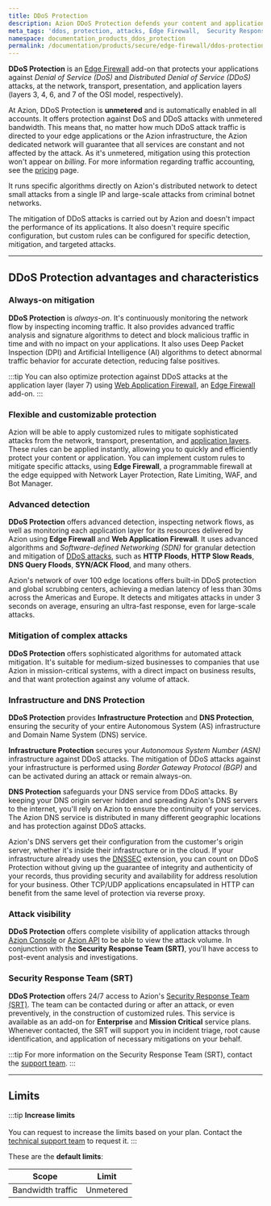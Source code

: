 ```yaml
---
title: DDoS Protection
description: Azion DDoS Protection defends your content and applications against Distributed Denial of Service (DDoS) attacks.
meta_tags: 'ddos, protection, attacks, Edge Firewall,  Security Response Team, security'
namespace: documentation_products_ddos_protection
permalink: /documentation/products/secure/edge-firewall/ddos-protection/
---
```



**DDoS Protection** is an [Edge Firewall](/en/documentation/products/secure/edge-firewall/) add-on that protects your applications against *Denial of Service (DoS)* and *Distributed Denial of Service (DDoS)* attacks, at the network, transport, presentation, and application layers (layers 3, 4, 6, and 7 of the OSI model, respectively).

At Azion, DDoS Protection is **unmetered** and is automatically enabled in all accounts. It offers protection against DoS and DDoS attacks with unmetered bandwidth. This means that, no matter how much DDoS attack traffic is directed to your edge applications or the Azion infrastructure, the Azion dedicated network will guarantee that all services are constant and not affected by the attack. As it's unmetered, mitigation using this protection won't appear on *billing*. For more information regarding traffic accounting, see the [pricing](/en/documentation/products/pricing/) page.

It runs specific algorithms directly on Azion's distributed network to detect small attacks from a single IP and large-scale attacks from criminal botnet networks.

The mitigation of DDoS attacks is carried out by Azion and doesn't impact the performance of its applications. It also doesn't require specific configuration, but custom rules can be configured for specific detection, mitigation, and targeted attacks.

---

## DDoS Protection advantages and characteristics

### Always-on mitigation

**DDoS Protection** is *always-on*. It's continuously monitoring the network flow by inspecting incoming traffic. It also provides advanced traffic analysis and signature algorithms to detect and block malicious traffic in time and with no impact on your applications. It also uses Deep Packet Inspection (DPI) and Artificial Intelligence (AI) algorithms to detect abnormal traffic behavior for accurate detection, reducing false positives.

:::tip
You can also optimize protection against DDoS attacks at the application layer (layer 7) using [Web Application Firewall](/en/documentation/products/secure/edge-firewall/web-application-firewall/), an [Edge Firewall](/en/documentation/products/secure/edge-firewall/) add-on.
:::

### Flexible and customizable protection

Azion will be able to apply customized rules to mitigate sophisticated attacks from the network, transport, presentation, and [application layers](https://www.azion.com/en/learning/ddos/application-layer-attack/). These rules can be applied instantly, allowing you to quickly and efficiently protect your content or application. You can implement custom rules to mitigate specific attacks, using **Edge Firewall**, a programmable firewall at the edge equipped with Network Layer Protection, Rate Limiting, WAF, and Bot Manager.

### Advanced detection

**DDoS Protection** offers advanced detection, inspecting network flows, as well as monitoring each application layer for its resources delivered by Azion using **Edge Firewall** and **Web Application Firewall**. It uses advanced algorithms and *Software-defined Networking (SDN)* for granular detection and mitigation of [DDoS attacks](https://www.azion.com/en/learning/ddos/what-is-ddos-attack/), such as **HTTP Floods**, **HTTP Slow Reads**, **DNS Query Floods**, **SYN/ACK Flood**, and many others.

Azion's network of over 100 edge locations offers built-in DDoS protection and global scrubbing centers, achieving a median latency of less than 30ms across the Americas and Europe. It detects and mitigates attacks in under 3 seconds on average, ensuring an ultra-fast response, even for large-scale attacks.

### Mitigation of complex attacks

**DDoS Protection** offers sophisticated algorithms for automated attack mitigation. It's suitable for medium-sized businesses to companies that use Azion in mission-critical systems, with a direct impact on business results, and that want protection against any volume of attack.

<LinkButton link="/en/documentation/products/secure/edge-firewall/ddos-protection/ddos-mitigation/" label="Go to DDoS Mitigation" severity="secondary" target="_blank" />

### Infrastructure and DNS Protection

**DDoS Protection** provides **Infrastructure Protection** and **DNS Protection**, ensuring the security of your entire Autonomous System (AS) infrastructure and Domain Name System (DNS) service.

**Infrastructure Protection** secures your *Autonomous System Number (ASN)* infrastructure against DDoS attacks. The mitigation of DDoS attacks against your infrastructure is performed using *Border Gateway Protocol (BGP)* and can be activated during an attack or remain always-on.

**DNS Protection** safeguards your DNS service from DDoS attacks. By keeping your DNS origin server hidden and spreading Azion's DNS servers to the internet, you'll rely on Azion to ensure the continuity of your services. The Azion DNS service is distributed in many different geographic locations and has protection against DDoS attacks.

Azion's DNS servers get their configuration from the customer's origin server, whether it's inside their infrastructure or in the cloud. If your infrastructure already uses the [DNSSEC](/en/documentation/products/secure/edge-dns/dnssec-compatibility/) extension, you can count on DDoS Protection without giving up the guarantee of integrity and authenticity of your records, thus providing security and availability for address resolution for your business. Other TCP/UDP applications encapsulated in HTTP can benefit from the same level of protection via reverse proxy.

### Attack visibility

**DDoS Protection** offers complete visibility of application attacks through [Azion Console](https://console.azion.com) or [Azion API](https://api.azion.com) to be able to view the attack volume. In conjunction with the **Security Response Team (SRT)**, you'll have access to post-event analysis and investigations.

### Security Response Team (SRT)

**DDoS Protection** offers 24/7 access to Azion's [Security Response Team (SRT)](/en/documentation/services/security-response-team/). The team can be contacted during or after an attack, or even preventively, in the construction of customized rules. This service is available as an add-on for **Enterprise** and **Mission Critical** service plans. Whenever contacted, the SRT will support you in incident triage, root cause identification, and application of necessary mitigations on your behalf.

:::tip
For more information on the Security Response Team (SRT), contact the [support team](https://www.azion.com/en/pricing/).
:::

---

## Limits

:::tip
**Increase limits** <br></br>
You can request to increase the limits based on your plan. Contact the [technical support team](/en/documentation/services/support/) to request it.
:::

These are the **default limits**:

| Scope | Limit |
| ------- | ----- |
| Bandwidth traffic | Unmetered |
